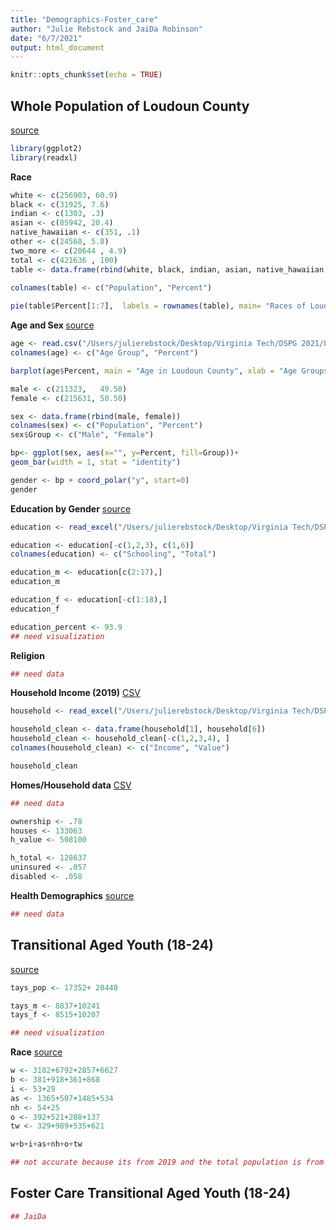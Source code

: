 ```yaml
---
title: "Demographics-Foster_care"
author: "Julie Rebstock and JaiDa Robinson"
date: "6/7/2021"
output: html_document
---
```


```r
knitr::opts_chunk$set(echo = TRUE)
```

## Whole Population of Loudoun County 
[source](https://www.loudoun.gov/DocumentCenter/View/122720/LEP-PLAN-CULTURAL-DEMOGRAPHICS---Updated-May-2021?bidId=)

```r
library(ggplot2)
library(readxl)
```


**Race** 

```r

white <- c(256903, 60.9) 
black <- c(31925, 7.6) 
indian <- c(1303, .3) 
asian <- c(85942, 20.4) 
native_hawaiian <- c(351, .1) 
other <- c(24568, 5.8)  
two_more <- c(20644 , 4.9) 
total <- c(421636 , 100) 
table <- data.frame(rbind(white, black, indian, asian, native_hawaiian, other, two_more, total)) 
  
colnames(table) <- c("Population", "Percent")

pie(table$Percent[1:7],  labels = rownames(table), main= "Races of Loudoun County")


```



**Age and Sex ** 
[source](https://www.livehealthyloudoun.org/demographicdata?id=2924&sectionId=942)

```r
age <- read.csv("/Users/julierebstock/Desktop/Virginia Tech/DSPG 2021/Loudoun County/Demographics/Population_by_Age_Group_County_Loudoun.csv")
colnames(age) <- c("Age Group", "Percent")

barplot(age$Percent, main = "Age in Loudoun County", xlab = "Age Groups", ylab = "Percentage",names.arg = age$`Age Group`,las =2,col = "blue")

male <- c(211323,	49.50)
female <- c(215631,	50.50)

sex <- data.frame(rbind(male, female)) 
colnames(sex) <- c("Population", "Percent")
sex$Group <- c("Male", "Female")

bp<- ggplot(sex, aes(x="", y=Percent, fill=Group))+
geom_bar(width = 1, stat = "identity")

gender <- bp + coord_polar("y", start=0)
gender

```



**Education by Gender**
[source](https://censusreporter.org/data/table/?table=B15002&primary_geo_id=05000US51107&geo_ids=05000US51107,04000US51,01000US)

```r
education <- read_excel("/Users/julierebstock/Desktop/Virginia Tech/DSPG 2021/Loudoun County/Demographics/education /acs2019_1yr_B15002_01000US.xlsx")

education <- education[-c(1,2,3), c(1,6)]
colnames(education) <- c("Schooling", "Total")

education_m <- education[c(2:17),]
education_m

education_f <- education[-c(1:18),]
education_f

education_percent <- 93.9
## need visualization 


```


**Religion**

```r
## need data 
```



**Household Income (2019)** 
[CSV](https://datausa.io/api/data?measure=Household%20Income,Household%20Income%20Moe&geo=05000US51107,01000US&drilldowns=Household%20Income%20Bucket)

```r

household <- read_excel("/Users/julierebstock/Desktop/Virginia Tech/DSPG 2021/Loudoun County/Demographics/income/acs2019_1yr_B19001_01000US.xlsx") 

household_clean <- data.frame(household[1], household[6]) 
household_clean <- household_clean[-c(1,2,3,4), ]
colnames(household_clean) <- c("Income", "Value")

household_clean

```


**Homes/Household data** 
[CSV](https://data.census.gov/cedsci/profile?g=0500000US51107)

```r
## need data 

ownership <- .78 
houses <- 133063 
h_value <- 508100 

h_total <- 128637 
uninsured <- .057 
disabled <- .058 


```


**Health Demographics** 
[source](https://www.livehealthyloudoun.org/index.php?module=indicators&controller=index&action=dashboard&alias=alldata)

```r
## need data 
```



## Transitional Aged Youth (18-24)
[source](https://www.livehealthyloudoun.org/demographicdata?id=2924&sectionId=942)

```r
tays_pop <- 17352+ 20448 

tays_m <- 8837+10241
tays_f <- 8515+10207

## need visualization

```

**Race** 
[source](https://data.census.gov/cedsci/table?g=0500000US51107&tid=ACSDT1Y2019.B01001B)

```r

w <- 3182+6792+2857+6627
b <- 381+918+361+868
i <- 53+29
as <- 1365+507+1485+534
nh <- 54+25
o <- 392+521+288+137 
tw <- 329+989+535+621

w+b+i+as+nh+o+tw

## not accurate because its from 2019 and the total population is from 2021 

```



## Foster Care Transitional Aged Youth (18-24) 

```r


## JaiDa


```





